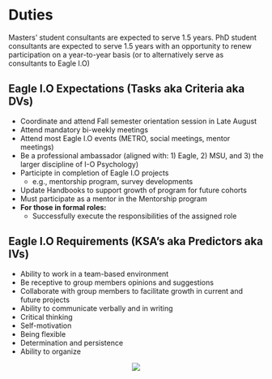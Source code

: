 # Duties {#duties}

Masters' student consultants are expected to serve 1.5 years. PhD student consultants are expected to serve 1.5 years with an opportunity to renew participation on a year-to-year basis (or to alternatively serve as consultants to Eagle I.O) 

## Eagle I.O Expectations (Tasks aka Criteria aka DVs)
+ Coordinate and attend Fall semester orientation session in Late August
+ Attend mandatory bi-weekly meetings 
+ Attend most Eagle I.O events (METRO, social meetings, mentor meetings) 
+ Be a professional ambassador (aligned with: 1) Eagle, 2) MSU, and 3) the larger discipline of I-O Psychology)
+ Participte in completion of Eagle I.O projects
    + e.g., mentorship program, survey developments
+ Update Handbooks to support growth of program for future cohorts
+ Must participate as a mentor in the Mentorship program
+ **For those in formal roles:**
    + Successfully execute the responsibilities of the assigned role

## Eagle I.O Requirements (KSA’s aka Predictors aka IVs)
+ Ability to work in a team-based environment 
+ Be receptive to group members opinions and suggestions
+ Collaborate with group members to facilitate growth in current and future projects
+ Ability to communicate verbally and in writing
+ Critical thinking
+ Self-motivation
+ Being flexible
+ Determination and persistence
+ Ability to organize


<center>
![](images/IVDV.PNG)
</center> 

